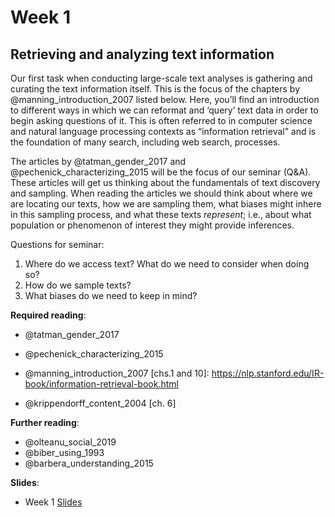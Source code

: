 # Week 1

## Retrieving and analyzing text information

Our first task when conducting large-scale text analyses is gathering and curating the text information itself. This is the focus of the chapters by @manning_introduction_2007 listed below. Here, you'll find an introduction to different ways in which we can reformat and 'query' text data in order to begin asking questions of it. This is often referred to in computer science and natural language processing contexts as "information retrieval" and is the foundation of many search, including web search, processes.

The articles by @tatman_gender_2017 and @pechenick_characterizing_2015 will be the focus of our seminar (Q&A). These articles will get us thinking about the fundamentals of text discovery and sampling. When reading the articles we should think about where we are locating our texts, how we are sampling them, what biases might inhere in this sampling process, and what these texts *represent*; i.e., about what population or phenomenon of interest they might provide inferences. 

Questions for seminar:

1. Where do we access text? What do we need to consider when doing so?
2. How do we sample texts?
3. What biases do we need to keep in mind?

**Required reading**:

- @tatman_gender_2017
- @pechenick_characterizing_2015

- @manning_introduction_2007 [chs.1 and 10]: [https://nlp.stanford.edu/IR-book/information-retrieval-book.html](https://nlp.stanford.edu/IR-book/information-retrieval-book.html)
- @krippendorff_content_2004 [ch. 6]

**Further reading**:

- @olteanu_social_2019
- @biber_using_1993
- @barbera_understanding_2015

**Slides**:

- Week 1 [Slides](https://docs.google.com/presentation/d/1TljlFQwyY8xoa5qr5R3EBasc0U-ixoUJx_D0RieJs_o/edit?usp=sharing)